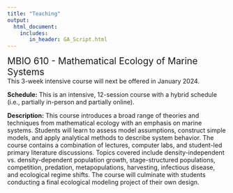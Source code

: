 ```yaml
---
title: "Teaching"
output: 
  html_document:
    includes:
       in_header: GA_Script.html
---
```


<div style="text-align: left">  
<span style="font-size:1.5em;"> MBIO 610 - Mathematical Ecology of Marine Systems</span>
<br>
This 3-week intensive course will next be offered in January 2024.
<br>

**Schedule:** This is an intensive, 12-session course with a hybrid schedule (i.e., partially in-person and partially online). 
<br>

**Description:** This course introduces a broad range of theories and techniques from mathematical ecology with an emphasis on marine systems. Students will learn to assess model assumptions, construct simple models, and apply analytical methods to describe system behavior. The course contains a combination of lectures, computer labs, and student-led primary literature discussions. Topics covered include density-independent vs. density-dependent population growth, stage-structured populations, competition, predation, metapopulations, harvesting, infectious disease, and ecological regime shifts. The course will culminate with students conducting a final ecological modeling project of their own design.
<br>

</div>
